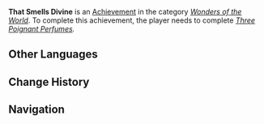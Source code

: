 {{Achievement Infobox
|title        = 
|id           = 84013
|order id     = 4014
|category     = Wonders of the World
|description  = Figure out which perfume [[Morax|Rex Lapis]] is fond of.
|requirements = Complete ''[[Three Poignant Perfumes]].''
|primogems    = 5
|tracking     = 
|hidden       = 1
|quest        = Farewell, Archaic Lord
|type         = Quest
}}
'''That Smells Divine''' is an [[Achievement]] in the category ''[[Wonders of the World]]''. To complete this achievement, the player needs to complete ''[[Three Poignant Perfumes]].''
<!--
==Trivia==

==Video Guides==
{{EVT
|video1   = 
|caption1 = 
}}
-->
==Other Languages==
{{Other Languages
|en      = That Smells Divine
|zhs     = 春香窑的「副业」
|zhs_rm  = Chūnxiāng Yáo de "Fùyè"
|zht     = 春香窯的「副業」
|zht_rm  = Chūnxiāng Yáo de "Fùyè"
|zh_tl   = [[Ying'er|Scent of Spring]]'s "Side Job"
|ja      = 春香窯の「副業」
|ja_rm   = Shuukouyou no "Fukugyou"{{Assumed}}
|ja_tl   = A "Side Job" of the Scent of Spring
|ko      = 춘향요의 「부업」
|ko_rm   = 
|ko_tl   = 
|es      = ¡Huele divinamente!
|es_tl   = 
|fr      = Parfum exquis
|fr_tl   = Exquisite Smell
|ru      = Пахнет божественно
|ru_tl   = 
|th      = "บริการเสริม" ของ Scent of Spring
|th_rm   = 
|th_tl   = 
|vi      = "Nghề tay trái" của Xuân Hương Diêu
|vi_tl   = 
|de      = Nebenbeschäftigung des Frühlingsdufts
|de_tl   = Side Hustle of the Spring Scent
|id      = Harum Sekali
|id_tl   = Smells Really Good
|pt      = Fragrância Requintada
|pt_tl   = 
}}

==Change History==
{{Change History|1.0}}
<!--
==References==
{{Reflist}}
-->
==Navigation==
{{Achievement Navbox|Wonders of the World|Quest}}